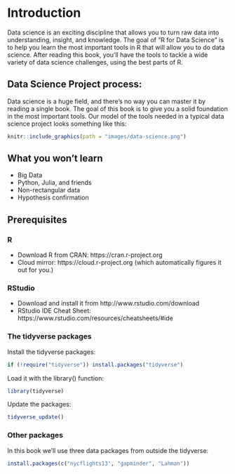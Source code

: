 # Introduction {#intro}

Data science is an exciting discipline that allows you to turn raw data into understanding, insight, and knowledge. The goal of “R for Data Science” is to help you learn the most important tools in R that will allow you to do data science. After reading this book, you’ll have the tools to tackle a wide variety of data science challenges, using the best parts of R.

## Data Science Project process: {-}

Data science is a huge field, and there’s no way you can master it by reading a single book. The goal of this book is to give you a solid foundation in the most important tools. Our model of the tools needed in a typical data science project looks something like this:

```r
knitr::include_graphics(path = "images/data-science.png")
```

## What you won’t learn {-}

- Big Data
- Python, Julia, and friends
- Non-rectangular data
- Hypothesis confirmation

## Prerequisites {-}

### R {-}

- Download R from CRAN: https://cran.r-project.org
- Cloud mirror: https://cloud.r-project.org (which automatically figures it out for you.)

### RStudio {-}

- Download and install it from http://www.rstudio.com/download
- RStudio IDE Cheat Sheet: https://www.rstudio.com/resources/cheatsheets/#ide

### The tidyverse packages {-}

Install the tidyverse packages:
```r
if (!require("tidyverse")) install.packages("tidyverse")
```

Load it with the library() function:
```r
library(tidyverse)
```

Update the packages:
```r
tidyverse_update()
```

### Other packages {-}

In this book we’ll use three data packages from outside the tidyverse:
```r
install.packages(c("nycflights13", "gapminder", "Lahman"))
```
